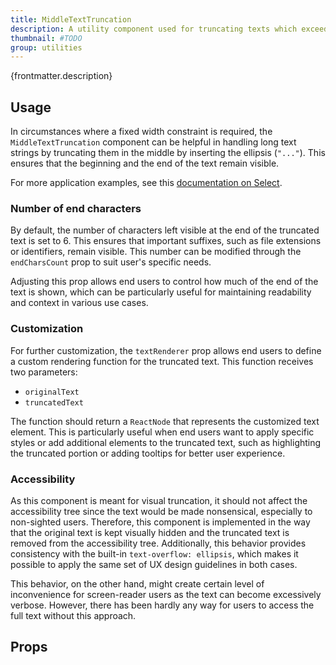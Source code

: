 ```yaml
---
title: MiddleTextTruncation
description: A utility component used for truncating texts which exceed certain limit.
thumbnail: #TODO
group: utilities
---
```


<p>{frontmatter.description}</p>

## Usage

In circumstances where a fixed width constraint is required, the `MiddleTextTruncation` component can be helpful in handling long text strings by truncating them in the middle by inserting the ellipsis (`"..."`). This ensures that the beginning and the end of the text remain visible.

<LiveExample src='MiddleTextTruncation.main.jsx' truncated={false}>
  <AllExamples.MiddleTextTruncationMainExample client:load />
</LiveExample>

For more application examples, see this [documentation on Select](/docs/select#truncation).

### Number of end characters

By default, the number of characters left visible at the end of the truncated text is set to 6. This ensures that important suffixes, such as file extensions or identifiers, remain visible. This number can be modified through the `endCharsCount` prop to suit user's specific needs.

Adjusting this prop allows end users to control how much of the end of the text is shown, which can be particularly useful for maintaining readability and context in various use cases.

<LiveExample src='MiddleTextTruncation.endCharsCount.jsx'>
  <AllExamples.MiddleTextTruncationEndCharsCountExample client:load />
</LiveExample>

### Customization

For further customization, the `textRenderer` prop allows end users to define a custom rendering function for the truncated text. This function receives two parameters:

- `originalText`
- `truncatedText`

The function should return a `ReactNode` that represents the customized text element. This is particularly useful when end users want to apply specific styles or add additional elements to the truncated text, such as highlighting the truncated portion or adding tooltips for better user experience.

<LiveExample src='MiddleTextTruncation.customizeTruncation.jsx'>
  <AllExamples.MiddleTextTruncationCustomizationExample client:load />
</LiveExample>

### Accessibility

As this component is meant for visual truncation, it should not affect the accessibility tree since the text would be made nonsensical, especially to non-sighted users. Therefore, this component is implemented in the way that the original text is kept visually hidden and the truncated text is removed from the accessibility tree. Additionally, this behavior provides consistency with the built-in `text-overflow: ellipsis`, which makes it possible to apply the same set of UX design guidelines in both cases.

This behavior, on the other hand, might create certain level of inconvenience for screen-reader users as the text can become excessively verbose. However, there has been hardly any way for users to access the full text without this approach.

## Props

<PropsTable path='@itwin/itwinui-react/esm/utils/components/MiddleTextTruncation.d.ts' />
